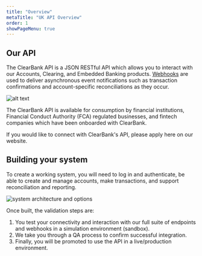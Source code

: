 ```yaml
---
title: "Overview"
metaTitle: "UK API Overview"
order: 1
showPageMenu: true
---
```



## Our API

The ClearBank API is a JSON RESTful API which allows you to interact with our Accounts, Clearing, and Embedded Banking products. [Webhooks](./getting-started#use-webhooks) are used to deliver asynchronous event notifications such as transaction confirmations and account-specific reconciliations as they occur.

![alt text](/assets/images/how-the-API-works.png "How the ClearBank API works")

The ClearBank API is available for consumption by financial institutions, Financial Conduct Authority (FCA) regulated businesses, and fintech companies which have been onboarded with ClearBank.

If you would like to connect with ClearBank's API, please <ExternalLink href="https://clear.bank/eligibility-criteria">apply here on our website</ExternalLink>.

## Building your system

To create a working system, you will need to log in and authenticate, be able to create and manage accounts, make transactions, and support reconciliation and reporting.

![system architecture and options](/assets/images/DeveloperOverview.png "system architecture and options")

Once built, the validation steps are:

1. You test your connectivity and interaction with our full suite of endpoints and webhooks in a simulation environment (sandbox).
2. We take you through a QA process to confirm successful integration.
3. Finally, you will be promoted to use the API in a live/production environment.